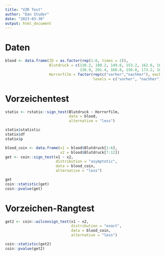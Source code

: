 ```yaml
---
title: "VZR Test"
author: "Dan Studer"
date: "2023-03-30"
output: html_document
---
```


# Daten

```r
blood <- data.frame(ID = as.factor(rep(1:6, times = 2)), 
                    Blutdruck = c(130.2, 180.2, 149.6, 153.2, 162.6, 160.1,
                                  136.9, 201.4, 166.8, 150.0, 173.2, 169.3), 
                    Horrorfilm = factor(rep(c("vorher","nachher"), each = 6),
                                        levels = c("vorher", "nachher")))
```


# Vorzeichentest
```r
statix <- rstatix::sign_test(Blutdruck ~ Horrorfilm, 
                             data = blood,
                             alternative = "less")

statix$statistic
statix$df
statix$p
```



```r
blood_coin <- data.frame(x1 = blood$Blutdruck[1:6],
                         x2 = blood$Blutdruck[7:12])
get <- coin::sign_test(x1 ~ x2,
                       distribution = "asymptotic",
                       data = blood_coin,
                       alternative = "less")

get
coin::statistic(get)
coin::pvalue(get)
```


# Vorzeichen-Rangtest
```r
get2 <- coin::wilcoxsign_test(x1 ~ x2,
                              distribution = "exact",
                              data = blood_coin,
                              alternative = "less")

coin::statistic(get2)
coin::pvalue(get2)
```
